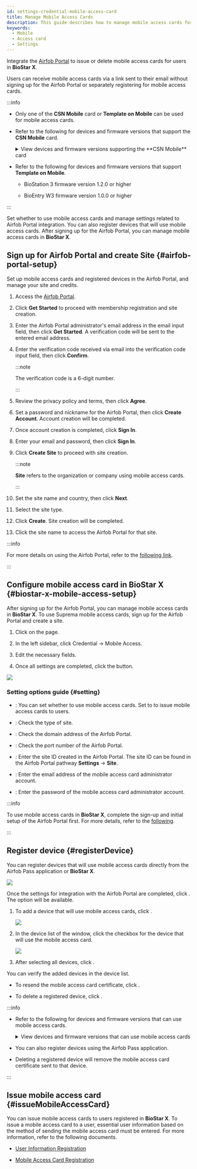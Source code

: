 ```yaml
---
id: settings-credential-mobile-access-card
title: Manage Mobile Access Cards
description: This guide describes how to manage mobile access cards for users in BioStar X by integrating Airfob Portal.
keywords:
  - Mobile
  - Access card
  - Settings
---
```



Integrate the [Airfob Portal](https://www.airfob.com/) to issue or delete mobile access cards for users in **BioStar X**.

Users can receive mobile access cards via a link sent to their email without signing up for the Airfob Portal or separately registering for mobile access cards.

:::info

* Only one of the **CSN Mobile** card or **Template on Mobile** can be used for mobile access cards.

* Refer to the following for devices and firmware versions that support the **CSN Mobile** card.

  <details>
  <summary>View devices and firmware versions supporting the **CSN Mobile** card</summary>

  * XPass 2 firmware version 1.1.0 or higher

  * XPass D2 (Rev 2) firmware version 1.4.0 or higher

  * BioLite N2 firmware version 1.3.0 or higher

  * BioEntry W2 (Rev 2) firmware version 1.6.0 or higher

  * FaceStation 2 firmware version 1.4.0 or higher

  * FaceStation F2 firmware 1.0.0 or higher

  * BioStation 2 firmware version 1.9.0 or higher (NFC supported model)

  * BioStation A2 firmware version 1.8.0 or higher (NFC supported model)

  * FaceLite firmware version 1.2.0 or higher

  * X-Station 2 firmware 1.0.0 or higher

  * BioStation 3 firmware 1.0.0 or higher

  * BioEntry W3 firmware version 1.0.0 or higher

  </details>

* Refer to the following for devices and firmware versions that support **Template on Mobile**.

  * BioStation 3 firmware version 1.2.0 or higher

  * BioEntry W3 firmware version 1.0.0 or higher

:::

Set whether to use mobile access cards and manage settings related to Airfob Portal integration. You can also register devices that will use mobile access cards. After signing up for the Airfob Portal, you can manage mobile access cards in **BioStar X**.

<Steps>
<Step>

## Sign up for Airfob Portal and create Site {#airfob-portal-setup}

Set up mobile access cards and registered devices in the Airfob Portal, and manage your site and credits.

1. Access the [Airfob Portal](https://portal.airfob.com/).

2. Click **Get Started** to proceed with membership registration and site creation.

3. Enter the Airfob Portal administrator's email address in the email input field, then click **Get Started**. A verification code will be sent to the entered email address.

4. Enter the verification code received via email into the verification code input field, then click **Confirm**.

   :::note

   The verification code is a 6-digit number.

   :::

5. Review the privacy policy and terms, then click **Agree**.

6. Set a password and nickname for the Airfob Portal, then click **Create Account**. Account creation will be completed.

7. Once account creation is completed, click **Sign In**.

8. Enter your email and password, then click **Sign In**.

9. Click **Create Site** to proceed with site creation.

   :::note

   **Site** refers to the organization or company using mobile access cards.

   :::

10. Set the site name and country, then click **Next**.

11. Select the site type.

    <SiteType />

12. Click **Create**. Site creation will be completed.

13. Click the site name to access the Airfob Portal for that site.

:::info

For more details on using the Airfob Portal, refer to the [following link](https://airfob.zohodesk.com/portal/home).

:::

</Step>
<Step>

## Configure mobile access card in BioStar X {#biostar-x-mobile-access-setup}

After signing up for the Airfob Portal, you can manage mobile access cards in **BioStar X**. To use Suprema mobile access cards, sign up for the Airfob Portal and create a site.

1. Click <Cmd sid='shell.header.setting' /> on the <Cmd sid='shell.header.launcher' /> page.

2. In the left sidebar, click <Cmd>Credential</Cmd> → <Cmd>Mobile Access</Cmd>.

3. Edit the necessary fields.

4. Once all settings are completed, click the <Cmd sid='button.close' product='2' /> button.

<Image src='/img/biostarx-settings-credentail-mobile-access.png' />

### Setting options guide {#setting}

* <Cmd sid='setting.mobileCredential.setting' product='2' />: You can set whether to use mobile access cards. Set to <Cmd sid='common.use' product='2' /> to issue mobile access cards to users.

* <Cmd sid='setting.mobileCredential.siteType' product='2' />: Check the type of site.

  <SiteType />

* <Cmd sid='setting.mobileCredential.mobileCredentialServerAddress' product='2' />: Check the domain address of the Airfob Portal.

* <Cmd sid='setting.mobileCredential.mobileCredentialPort' product='2' />: Check the port number of the Airfob Portal.

* <Cmd sid='setting.mobileCredential.siteId' product='2' />: Enter the site ID created in the Airfob Portal. The site ID can be found in the Airfob Portal pathway **Settings** → **Site**.

* <Cmd sid='setting.mobileCredential.email' product='2' />: Enter the email address of the mobile access card administrator account.

* <Cmd sid='setting.mobileCredential.password' product='2' />: Enter the password of the mobile access card administrator account.

:::info

To use mobile access cards in **BioStar X**, complete the sign-up and initial setup of the Airfob Portal first. For more details, refer to the [following](#airfob-portal-setup).

:::

</Step>
<Step>

## Register device {#registerDevice}

You can register devices that will use mobile access cards directly from the Airfob Pass application or **BioStar X**.

<Image src='/img/biostarx-settings-credentail-mobile-access-connection.png' />

Once the settings for integration with the Airfob Portal are completed, click <Cmd sid='setting.mobileCredential.connect' product='2' />. The <Cmd sid='setting.mobileCredential.registerDeviceTable' product='2' /> option will be available.

1. To add a device that will use mobile access cards, click <Cmd sid='button.addplus' product='2' />.

   <Image src='/img/biostarx-settings-credentail-mobile-access-register-device.png' />

2. In the device list of the <Cmd sid='setting.mobileCredential.registerDeviceTable' product='2' /> window, click the checkbox for the device that will use the mobile access card.

   <Image src='/img/biostarx-settings-credentail-mobile-access-register-device-popup.png' />

3. After selecting all devices, click <Cmd sid='button.add' product='2' />.

You can verify the added devices in the device list. 

* To resend the mobile access card certificate, click <IcRefresh />.

* To delete a registered device, click <IcTrash2 />.

:::info

* Refer to the following for devices and firmware versions that can use mobile access cards.

  <details>
  <summary>View devices and firmware versions that can use mobile access cards</summary>

  * XPass 2 firmware version 1.1.0 or higher

  * XPass D2 (Rev 2) firmware version 1.4.0 or higher

  * BioLite N2 firmware version 1.3.0 or higher

  * BioEntry W2 (Rev 2) firmware version 1.6.0 or higher

  * FaceStation 2 firmware version 1.4.0 or higher

  * FaceStation F2 firmware 1.0.0 or higher

  * BioStation 2 firmware version 1.9.0 or higher (NFC supported model)

  * BioStation A2 firmware version 1.8.0 or higher (NFC supported model)

  * FaceLite firmware version 1.2.0 or higher

  * X-Station 2 firmware 1.0.0 or higher

  * BioStation 3 firmware 1.0.0 or higher

  * BioEntry W3 firmware version 1.0.0 or higher

  </details>

* You can also register devices using the Airfob Pass application.

* Deleting a registered device will remove the mobile access card certificate sent to that device.

:::

</Step>
<Step>

## Issue mobile access card {#issueMobileAccessCard}

You can issue mobile access cards to users registered in **BioStar X**. To issue a mobile access card to a user, essential user information based on the method of sending the mobile access card must be entered. For more information, refer to the following documents.

* [User Information Registration](add-user)

* [Mobile Access Card Registration](enroll-credential#enroll-mobile)

</Step>

</Steps>
